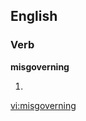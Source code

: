 ==English==

===Verb===
'''misgoverning'''

# {{third-person singular of|[[misgovern]]}}

[[vi:misgoverning]]